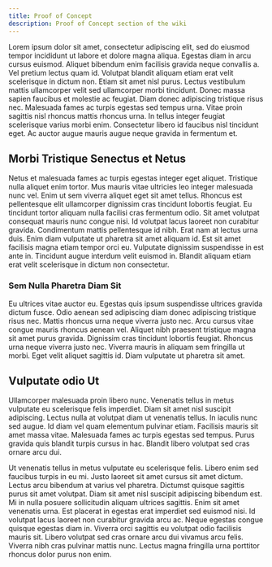 ```yaml
---
title: Proof of Concept
description: Proof of Concept section of the wiki
---
```


Lorem ipsum dolor sit amet, consectetur adipiscing elit, sed do eiusmod tempor incididunt ut labore et dolore magna aliqua. Egestas diam in arcu cursus euismod. Aliquet bibendum enim facilisis gravida neque convallis a. Vel pretium lectus quam id. Volutpat blandit aliquam etiam erat velit scelerisque in dictum non. Etiam sit amet nisl purus. Lectus vestibulum mattis ullamcorper velit sed ullamcorper morbi tincidunt. Donec massa sapien faucibus et molestie ac feugiat. Diam donec adipiscing tristique risus nec. Malesuada fames ac turpis egestas sed tempus urna. Vitae proin sagittis nisl rhoncus mattis rhoncus urna. In tellus integer feugiat scelerisque varius morbi enim. Consectetur libero id faucibus nisl tincidunt eget. Ac auctor augue mauris augue neque gravida in fermentum et.

## Morbi Tristique Senectus et Netus

Netus et malesuada fames ac turpis egestas integer eget aliquet. Tristique nulla aliquet enim tortor. Mus mauris vitae ultricies leo integer malesuada nunc vel. Enim ut sem viverra aliquet eget sit amet tellus. Rhoncus est pellentesque elit ullamcorper dignissim cras tincidunt lobortis feugiat. Eu tincidunt tortor aliquam nulla facilisi cras fermentum odio. Sit amet volutpat consequat mauris nunc congue nisi. Id volutpat lacus laoreet non curabitur gravida. Condimentum mattis pellentesque id nibh. Erat nam at lectus urna duis. Enim diam vulputate ut pharetra sit amet aliquam id. Est sit amet facilisis magna etiam tempor orci eu. Vulputate dignissim suspendisse in est ante in. Tincidunt augue interdum velit euismod in. Blandit aliquam etiam erat velit scelerisque in dictum non consectetur.

### Sem Nulla Pharetra Diam Sit

Eu ultrices vitae auctor eu. Egestas quis ipsum suspendisse ultrices gravida dictum fusce. Odio aenean sed adipiscing diam donec adipiscing tristique risus nec. Mattis rhoncus urna neque viverra justo nec. Arcu cursus vitae congue mauris rhoncus aenean vel. Aliquet nibh praesent tristique magna sit amet purus gravida. Dignissim cras tincidunt lobortis feugiat. Rhoncus urna neque viverra justo nec. Viverra mauris in aliquam sem fringilla ut morbi. Eget velit aliquet sagittis id. Diam vulputate ut pharetra sit amet.

## Vulputate odio Ut

Ullamcorper malesuada proin libero nunc. Venenatis tellus in metus vulputate eu scelerisque felis imperdiet. Diam sit amet nisl suscipit adipiscing. Lectus nulla at volutpat diam ut venenatis tellus. In iaculis nunc sed augue. Id diam vel quam elementum pulvinar etiam. Facilisis mauris sit amet massa vitae. Malesuada fames ac turpis egestas sed tempus. Purus gravida quis blandit turpis cursus in hac. Blandit libero volutpat sed cras ornare arcu dui.

Ut venenatis tellus in metus vulputate eu scelerisque felis. Libero enim sed faucibus turpis in eu mi. Justo laoreet sit amet cursus sit amet dictum. Lectus arcu bibendum at varius vel pharetra. Dictumst quisque sagittis purus sit amet volutpat. Diam sit amet nisl suscipit adipiscing bibendum est. Mi in nulla posuere sollicitudin aliquam ultrices sagittis. Enim sit amet venenatis urna. Est placerat in egestas erat imperdiet sed euismod nisi. Id volutpat lacus laoreet non curabitur gravida arcu ac. Neque egestas congue quisque egestas diam in. Viverra orci sagittis eu volutpat odio facilisis mauris sit. Libero volutpat sed cras ornare arcu dui vivamus arcu felis. Viverra nibh cras pulvinar mattis nunc. Lectus magna fringilla urna porttitor rhoncus dolor purus non enim.
